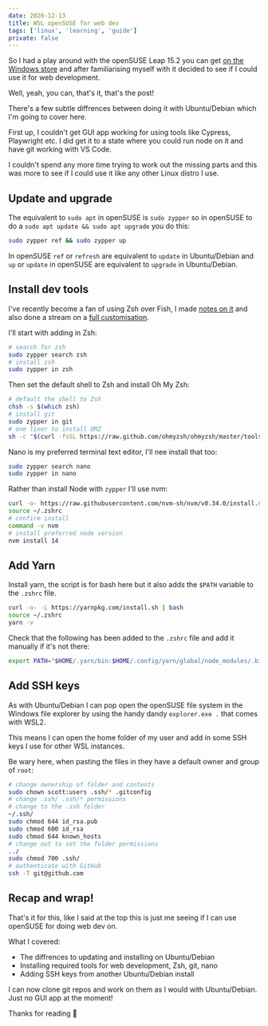 ```yaml
---
date: 2020-12-13
title: WSL openSUSE for web dev
tags: ['linux', 'learning', 'guide']
private: false
---
```


So I had a play around with the openSUSE Leap 15.2 you can get [on the
Windows store] and after familiarising myself with it decided to see
if I could use it for web development.

Well, yeah, you can, that's it, that's the post!

There's a few subtle diffrences between doing it with Ubuntu/Debian
which I'm going to cover here.

First up, I couldn't get GUI app working for using tools like Cypress,
Playwright etc. I did get it to a state where you could run node on it
and have git working with VS Code.

I couldn't spend any more time trying to work out the missing parts
and this was more to see if I could use it like any other Linux distro
I use.

## Update and upgrade

The equivalent to `sudo apt` in openSUSE is `sudo zypper` so in
openSUSE to do a `sudo apt update && sudo apt upgrade` you do this:

```bash
sudo zypper ref && sudo zypper up
```

In openSUSE `ref` or `refresh` are equivalent to `update` in
Ubuntu/Debian and `up` or `update` in openSUSE are equivalent to
`upgrade` in Ubuntu/Debian.

## Install dev tools

I've recently become a fan of using Zsh over Fish, I made [notes on
it] and also done a stream on a [full customisation].

I'll start with adding in Zsh:

```bash
# search for zsh
sudo zypper search zsh
# install zsh
sudo zypper in zsh
```

Then set the default shell to Zsh and install Oh My Zsh:

```bash
# default the shell to Zsh
chsh -s $(which zsh)
# install git
sudo zypper in git
# one liner to install OMZ
sh -c "$(curl -fsSL https://raw.github.com/ohmyzsh/ohmyzsh/master/tools/install.sh)"
```

Nano is my preferred terminal text editor, I'll nee install that too:

```bash
sudo zypper search nano
sudo zypper in nano
```

Rather than install Node with `zypper` I'll use nvm:

```bash
curl -o- https://raw.githubusercontent.com/nvm-sh/nvm/v0.34.0/install.sh | zsh
source ~/.zshrc
# confirm install
command -v nvm
# install preferred node version
nvm install 14
```

## Add Yarn

Install yarn, the script is for bash here but it also adds the `$PATH`
variable to the `.zshrc` file.

```bash
curl -o- -L https://yarnpkg.com/install.sh | bash
source ~/.zshrc
yarn -v
```

Check that the following has been added to the `.zshrc` file and add
it manually if it's not there:

```bash
export PATH="$HOME/.yarn/bin:$HOME/.config/yarn/global/node_modules/.bin:$PATH"
```

## Add SSH keys

As with Ubuntu/Debian I can pop open the openSUSE file system in the
Windows file explorer by using the handy dandy `explorer.exe .` that
comes with WSL2.

This means I can open the home folder of my user and add in some SSH
keys I use for other WSL instances.

Be wary here, when pasting the files in they have a default owner and
group of `root`:

```bash
# change ownership of folder and contents
sudo chown scott:users .ssh/* .gitconfig
# change .ssh/ .ssh/* permissions
# change to the .ssh folder
~/.ssh/
sudo chmod 644 id_rsa.pub
sudo chmod 600 id_rsa
sudo chmod 644 known_hosts
# change out to set the folder permissions
../
sudo chmod 700 .ssh/
# authenticate with GitHub
ssh -T git@github.com
```

## Recap and wrap!

That's it for this, like I said at the top this is just me seeing if I
can use openSUSE for doing web dev on.

What I covered:

- The diffrences to updating and installing on Ubuntu/Debian
- Installing required tools for web development, Zsh, git, nano
- Adding SSH keys from another Ubuntu/Debian install

I can now clone git repos and work on them as I would with
Ubuntu/Debian. Just no GUI app at the moment!

Thanks for reading 🙌

[install yarn]: https://www.osradar.com/install-yarn-opensuse-15-1/
[on the windows store]:
  https://www.microsoft.com/en-us/p/opensuse-leap-152/9mzd0n9z4m4h?activetab=pivot:overviewtabb
[notes on it]: https://scottspence.com/2020/12/08/zsh-and-oh-my-zsh/
[full customisation]: https://www.youtube.com/watch?v=4cp-GcZxB-g
